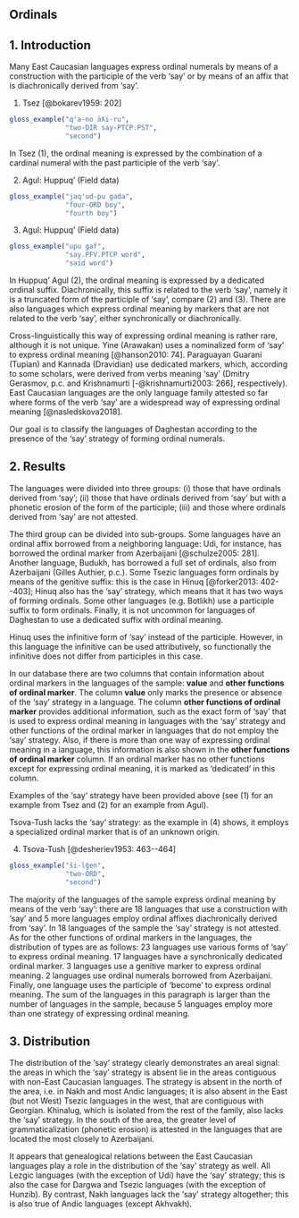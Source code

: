 ## Ordinals

## 1. Introduction

Many East Caucasian languages express ordinal numerals by means of a construction with the participle of the verb ‘say’ or by means of an affix that is diachronically derived from ‘say’.

(@one) Tsez [@bokarev1959: 202]
```r
gloss_example("q'a-no āƛi-ru",
              "two-DIR say-PTCP.PST",
              "second")
```

In Tsez (@one), the ordinal meaning is expressed by the combination of a cardinal numeral with the past participle of the verb ‘say’.

(@two) Agul: Huppuq' (Field data)
```r
gloss_example("jaq'ud-pu gada",
              "four-ORD boy",
              "fourth boy")
```

(@three) Agul: Huppuq' (Field data)
```r
gloss_example("upu gaf",
              "say.PFV.PTCP word",
              "said word")
```

In Huppuq’ Agul (@two), the ordinal meaning is expressed by a dedicated ordinal suffix. Diachronically, this suffix is related to the verb ‘say’, namely it is a truncated form of the participle of ‘say’, compare (@two) and (@three). There are also languages which express ordinal meaning by markers that are not related to the verb ‘say’, either synchronically or diachronically.

Cross-linguistically this way of expressing ordinal meaning is rather rare, although it is not unique. Yine (Arawakan) uses a nominalized form of ‘say’ to express ordinal meaning [@hanson2010: 74]. Paraguayan Guaraní (Tupian) and Kannada (Dravidian) use dedicated markers, which, according to some scholars, were derived from verbs meaning ‘say’ (Dmitry Gerasmov, p.c. and Krishnamurti [-@krishnamurti2003: 266], respectively). East Caucasian languages are the only language family attested so far where forms of the verb ‘say’ are a widespread way of expressing ordinal meaning [@nasledskova2018]. 

Our goal is to classify the languages of Daghestan according to the presence of the ‘say’ strategy of forming ordinal numerals.

## 2. Results

The languages were divided into three groups: (i) those that have ordinals derived from ‘say’; (ii) those that have ordinals derived from ‘say’ but with a phonetic erosion of the form of the participle; (iii) and those where ordinals derived from ‘say’ are not attested.

The third group can be divided into sub-groups. Some languages have an ordinal affix borrowed from a neighboring language: Udi, for instance, has borrowed the ordinal marker from Azerbaijani [@schulze2005: 281]. Another language, Budukh, has borrowed a full set of ordinals, also from Azerbaijani (Gilles Authier, p.c.). Some Tsezic languages form ordinals by means of the genitive suffix: this is the case in Hinuq [@forker2013: 402--403]; Hinuq also has the ‘say’ strategy, which means that it has two ways of forming ordinals. Some other languages (e.g. Botlikh) use a participle suffix to form ordinals. Finally, it is not uncommon for languages of Daghestan to use a dedicated suffix with ordinal meaning.

Hinuq uses the infinitive form of ‘say’ instead of the participle. However, in this language the infinitive can be used attributively, so functionally the infinitive does not differ from participles in this case.

In our database there are two columns that contain information about ordinal markers in the languages of the sample: **value** and **other functions of ordinal marker**. The column **value** only marks the presence or absence of the ‘say’ strategy in a language. The column **other functions of ordinal marker** provides additional information, such as the exact form of ‘say’ that is used to express ordinal meaning in languages with the ‘say’ strategy and other functions of the ordinal marker in languages that do not employ the ‘say’ strategy. Also, if there is more than one way of expressing ordinal meaning in a language, this information is also shown in the **other functions of ordinal marker** column. If an ordinal marker has no other functions except for expressing ordinal meaning, it is marked as ‘dedicated’ in this column.

Examples of the ‘say’ strategy have been provided above (see (@one) for an example from Tsez and (@two) for an example from Agul). 

Tsova-Tush lacks the ‘say’ strategy: as the example in (@four) shows, it employs a specialized ordinal marker that is of an unknown origin. 

(@four) Tsova-Tush [@desheriev1953: 463--464]
```r
gloss_example("ši-lǧen",
              "two-ORD",
              "second")
```

The majority of the languages of the sample express ordinal meaning by means of the verb ‘say’: there are 18 languages that use a construction with ‘say’ and 5 more languages employ ordinal affixes diachronically derived from ‘say’. In 18 languages of the sample the ‘say’ strategy is not attested.
As for the other functions of ordinal markers in the languages, the distribution of types are as follows: 23 languages use various forms of ‘say’ to express ordinal meaning. 17 languages have a synchronically dedicated ordinal marker. 3 languages use a genitive marker to express ordinal meaning. 2 languages use ordinal numerals borrowed from Azerbaijani. Finally, one language uses the participle of ‘become’ to express ordinal meaning. The sum of the languages in this paragraph is larger than the number of languages in the sample, because 5 languages employ more than one strategy of expressing ordinal meaning.

## 3. Distribution

The distribution of the ‘say’ strategy clearly demonstrates an areal signal: the areas in which the ‘say’ strategy is absent lie in the areas contiguous with non-East Caucasian languages. The strategy is absent in the north of the area, i.e. in Nakh and most Andic languages; it is also absent in the East (but not West) Tsezic languages in the west, that are contiguous with Georgian. Khinalug, which is isolated from the rest of the family, also lacks the ‘say’ strategy. In the south of the area, the greater level of grammaticalization (phonetic erosion) is attested in the languages that are located the most closely to Azerbaijani.

It appears that genealogical relations between the East Caucasian languages play a role in the distribution of the ‘say’ strategy as well. All Lezgic languages (with the exception of Udi) have the ‘say’ strategy; this is also the case for Dargwa and Tsezic languages (with the exception of Hunzib). By contrast, Nakh languages lack the ‘say’ strategy altogether; this is also true of Andic languages (except Akhvakh). 
